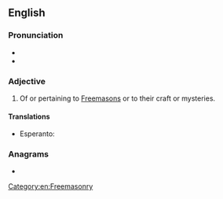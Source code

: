 {{also|masonic}}
==English==

===Pronunciation===
* {{IPA|en|/məˈsɑnɪk/|/meɪˈsɑnɪk/}}
* {{hyphenation|en|Ma|so|nic}}

===Adjective===
{{en-adj|-}}

# Of or pertaining to [[Freemason]]s or to their craft or mysteries.

====Translations====
{{trans-top}}
* Esperanto: {{t|eo|framasona}}
{{trans-mid}}
{{trans-bottom}}

===Anagrams===
* {{anagrams|en|a=acimnos|Caminos|anicoms|anosmic|camions|cosmian|mancosi|maniocs}}

[[Category:en:Freemasonry]]